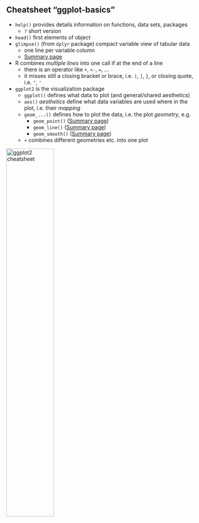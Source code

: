
## Cheatsheet "ggplot-basics"

- `help()` provides details information on functions, data sets, packages
  -  `?` short version
- `head()` first elements of object
- `glimpse()` (from `dplyr` package) compact variable view of tabular data
  - one line per variable column
  - [Summary page](https://dplyr.tidyverse.org/reference/glimpse.html)
- R combines *multiple lines* into one call if at the end of a line
  - there is an operator like `+`, `<-`, `=`, ...
  - it misses still a closing bracket or brace, i.e. `)`, `]`, `}`, or closing quote, i.e. `"`, `'`

- `ggplot2` is the visualization package
  - `ggplot()` defines what data to plot (and general/shared aesthetics)
  - `aes()` *aesthetics* define what data variables are used where in the plot, i.e. their *mapping*
  - `geom_...()` defines how to plot the data, i.e. the plot *geometry*, e.g.
    - `geom_point()` ([Summary page](https://ggplot2.tidyverse.org/reference/geom_point.html))
    - `geom_line()` ([Summary page](https://ggplot2.tidyverse.org/reference/geom_line.html))
    - `geom_smooth()` ([Summary page](https://ggplot2.tidyverse.org/reference/geom_smooth.html))
  - `+` combines different geometries etc. into one plot

[![ggplot2 cheatsheet](https://raw.githubusercontent.com/rstudio/cheatsheets/main/pngs/thumbnails/data-visualization-cheatsheet-thumbs.png){width="50%"}](https://raw.githubusercontent.com/rstudio/cheatsheets/main/data-visualization.pdf)


